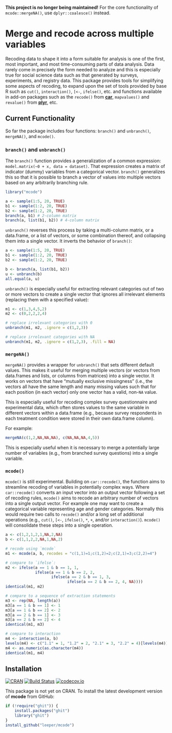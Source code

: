 **This project is no longer being maintained!** For the core functionality of `mcode::mergeNA()`, use `dplyr::coalesce()` instead.

# Merge and recode across multiple variables

Recoding data to shape it into a form suitable for analysis is one of the first, most important, and most time-consuming parts of data analysis. Data rarely come in precisely the form needed to analyze and this is especially true for social science data such as that generated by surveys, experiments, and registry data. This package provides tools for simplifying some aspects of recoding, to expand upon the set of tools provided by base R such as `cut()`, `interaction()`, `[<-`, `ifelse()`, etc. and functions available in add-on packages such as the `recode()` from [**car**](http://cran.r-project.org/web/packages/car/), `mapvalues()` and `revalue()` from [**plyr**](http://cran.r-project.org/web/packages/plyr/), etc.


## Current Functionality

So far the package includes four functions: `branch()` and `unbranch()`, `mergeNA()`, and `mcode()`.

### `branch()` and `unbranch()`

The `branch()` function provides a generalization of a common expression: `model.matrix(~0 + x, data = dataset)`. That expression creates a matrix of indicator (dummy) variables from a categorical vector. `branch()` generalizes this so that it is possible to branch a vector of values into multiple vectors based on any arbitrarily branching rule.

```r
library("mcode")

a <- sample(1:5, 20, TRUE)
b1 <- sample(1:2, 20, TRUE)
b2 <- sample(1:2, 20, TRUE)
branch(a, b1) # 2-column matrix
branch(a, list(b1, b2)) # 4-column matrix
```

`unbranch()` reverses this process by taking a multi-column matrix, or a data.frame, or a list of vectors, or some combination thereof, and collapsing them into a single vector. It inverts the behavior of `branch()`:

```r
a <- sample(1:5, 20, TRUE)
b1 <- sample(1:2, 20, TRUE)
b2 <- sample(1:2, 20, TRUE)

b <- branch(a, list(b1, b2))
u <- unbranch(b)
all.equal(a, u)
```

`unbranch()` is especially useful for extracting relevant categories out of two or more vectors to create a single vector that ignores all irrelevant elements (replacing them with a specified value):

```r
m1 <- c(1,3,4,5,2)
m2 <- c(0,2,2,2,4)

# replace irrelevant categories with 0
unbranch(m1, m2, .ignore = c(1,2,3))

# replace irrelevant categories with NA
unbranch(m1, m2, .ignore = c(1,2,3), .fill = NA)
```

### `mergeNA()`

`mergeNA()` provides a wrapper for `unbranch()` that sets different default values. This makes it useful for merging multiple vectors (or vectors from data.frames and lists, or columns from matrices) into a single vector. It works on vectors that have "mutually exclusive missingness" (i.e., the vectors all have the same length and many missing values such that for each position (in each vector) only one vector has a valid, non-`NA` value.

This is especially useful for recoding complex survey questionnaire and experimental data, which often stores values to the same variable in different vectors within a data.frame (e.g., because survey respondents in each treatment condition were stored in their own data.frame column).

For example:

```r
mergeNA(c(1,2,NA,NA,NA), c(NA,NA,NA,4,5))
```

This is especially useful when it is necessary to merge a potentially large number of variables (e.g., from branched survey questions) into a single variable.

### `mcode()`

`mcode()` is still experimental. Building on `car::recode()`, the function aims to streamline recoding of variables in potentially complex ways. Where `car::recode()` converts an input vector into an output vector following a set of recoding rules, `mcode()` aims to recode an arbitrary number of vectors into a single output vector. For example one may want to create a categorical variable representing age and gender categories. Normally this would require two calls to `recode()` and/or a long set of additional operations (e.g., `cut()`, `[<-`, `ifelse()`, `*`, `+`, and/or `interaction()`). `mcode()` will consolidate these steps into a single operation.

```r
a <- c(1,2,1,2,1,NA,2,NA)
b <- c(1,1,2,2,NA,1,NA,2)

# recode using `mcode`
m1 <- mcode(a, b, recodes = "c(1,1)=1;c(1,2)=2;c(2,1)=3;c(2,2)=4")

# compare to `ifelse`:
m2 <- ifelse(a == 1 & b == 1, 1, 
             ifelse(a == 1 & b == 2, 2, 
                    ifelse(a == 2 & b == 1, 3, 
                           ifelse(a == 2 & b == 2, 4, NA))))
identical(m1, m2)

# compare to a sequence of extraction statements
m3 <- rep(NA, length(a))
m3[a == 1 & b == 1] <- 1
m3[a == 1 & b == 2] <- 2
m3[a == 2 & b == 1] <- 3
m3[a == 2 & b == 2] <- 4
identical(m1, m3)

# compare to interaction
m4 <- interaction(a, b)
levels(m4) <- c("1.1" = 1, "1.2" = 2, "2.1" = 3, "2.2" = 4)[levels(m4)]
m4 <- as.numeric(as.character(m4))
identical(m1, m4)
```

## Installation

[![CRAN](https://www.r-pkg.org/badges/version/mcode)](https://cran.r-project.org/package=mcode)
[![Build Status](https://travis-ci.org/leeper/mcode.svg?branch=master)](https://travis-ci.org/leeper/mcode)
[![codecov.io](https://codecov.io/github/leeper/mcode/coverage.svg?branch=master)](https://codecov.io/github/leeper/mcode?branch=master)

This package is not yet on CRAN. To install the latest development version of **mcode** from GitHub:

```R
if (!require("ghit")) {
    install.packages("ghit")
    library("ghit")
}
install_github("leeper/mcode")
```

